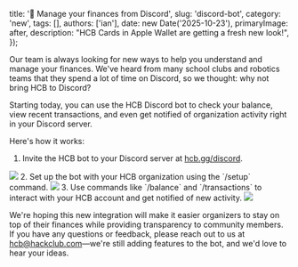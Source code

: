   title: '🤖 Manage your finances from Discord',
  slug: 'discord-bot',
  category: 'new',
  tags: [],
  authors: ['ian'],
  date: new Date('2025-10-23'),
  primaryImage: after,
  description: "HCB Cards in Apple Wallet are getting a fresh new look!",
});

Our team is always looking for new ways to help you understand and manage your finances. We've heard from many school clubs and robotics teams that they spend a lot of time on Discord, so we thought: why not bring HCB to Discord?

Starting today, you can use the HCB Discord bot to check your balance, view recent transactions, and even get notified of organization activity right in your Discord server.

Here's how it works:

1. Invite the HCB bot to your Discord server at [hcb.gg/discord](https://hcb.gg/discord).
<Image src={discordInvite} />
2. Set up the bot with your HCB organization using the `/setup` command.
<Image src={setupCommand} />
3. Use commands like `/balance` and `/transactions` to interact with your HCB account and get notified of new activity.
<Image src={transactionsCommand} />

We're hoping this new integration will make it easier organizers to stay on top of their finances while providing transparency to community members. If you have any questions or feedback, please reach out to us at [hcb@hackclub.com](mailto:hcb@hackclub.com)—we're still adding features to the bot, and we'd love to hear your ideas.